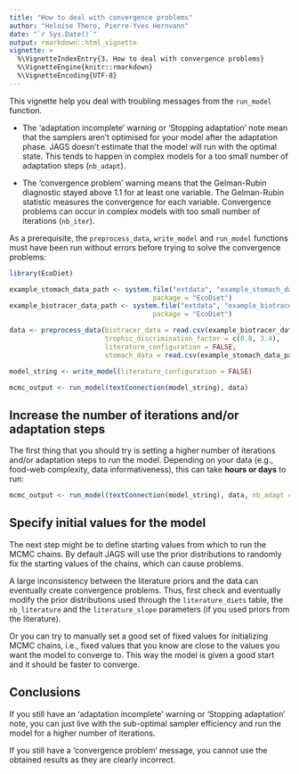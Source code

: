 ---
title: "How to deal with convergence problems"
author: "Heloise Thero, Pierre-Yves Hernvann"
date: "`r Sys.Date()`"
output: rmarkdown::html_vignette
vignette: >
  %\VignetteIndexEntry{3. How to deal with convergence problems}
  %\VignetteEngine{knitr::rmarkdown}
  %\VignetteEncoding{UTF-8}
---

This vignette help you deal with troubling messages from the `run_model` function.

* The 'adaptation incomplete' warning or 'Stopping adaptation' note mean that the samplers aren't optimised for your model after the adaptation phase. JAGS doesn't estimate that the model will run with the optimal state. This tends to happen in complex models for a too small number of adaptation steps (`nb_adapt`).

* The 'convergence problem' warning means that the Gelman-Rubin diagnostic stayed above 1.1 for at least one variable. The Gelman-Rubin statistic measures the convergence for each variable. Convergence problems can occur in complex models with too small number of iterations (`nb_iter`).

As a prerequisite, the `preprocess_data`, `write_model` and `run_model` functions must have been run without errors before trying to solve the convergence problems:

```{r, results = 'hide', message = FALSE, warning = FALSE}
library(EcoDiet)

example_stomach_data_path <- system.file("extdata", "example_stomach_data.csv",
                                    package = "EcoDiet")
example_biotracer_data_path <- system.file("extdata", "example_biotracer_data.csv",
                                    package = "EcoDiet")

data <- preprocess_data(biotracer_data = read.csv(example_biotracer_data_path),
                        trophic_discrimination_factor = c(0.8, 3.4),
                        literature_configuration = FALSE,
                        stomach_data = read.csv(example_stomach_data_path))

model_string <- write_model(literature_configuration = FALSE)

mcmc_output <- run_model(textConnection(model_string), data)
```

## Increase the number of iterations and/or adaptation steps

The first thing that you should try is setting a higher number of iterations and/or adaptation steps to run the model. Depending on your data (e.g., food-web complexity, data informativeness), this can take **hours or days** to run:

```{r, eval = FALSE}
mcmc_output <- run_model(textConnection(model_string), data, nb_adapt = 1e4, nb_iter = 1e7)
```

## Specify initial values for the model

The next step might be to define starting values from which to run the MCMC chains. By default JAGS will use the prior distributions to randomly fix the starting values of the chains, which can cause problems.

A large inconsistency between the literature priors and the data can eventually create convergence problems. Thus, first check and eventually modify the prior distributions used through the `literature_diets` table, the `nb_literature` and the `literature_slope` parameters (if you used priors from the literature).

Or you can try to manually set a good set of fixed values for initializing MCMC chains, i.e., fixed values that you know are close to the values you want the model to converge to. This way the model is given a good start and it should be faster to converge.

## Conclusions

If you still have an 'adaptation incomplete' warning or 'Stopping adaptation' note, you can just live with the sub-optimal sampler efficiency and run the model for a higher number of iterations.

If you still have a 'convergence problem' message, you cannot use the obtained results as they are clearly incorrect.
